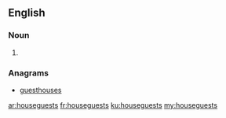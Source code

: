 ==English==

===Noun===
{{head|en|plural}}

# {{plural of|houseguest|lang=en|nocat=1}}

===Anagrams===
* [[guesthouses#English|guesthouses]]

[[ar:houseguests]]
[[fr:houseguests]]
[[ku:houseguests]]
[[my:houseguests]]